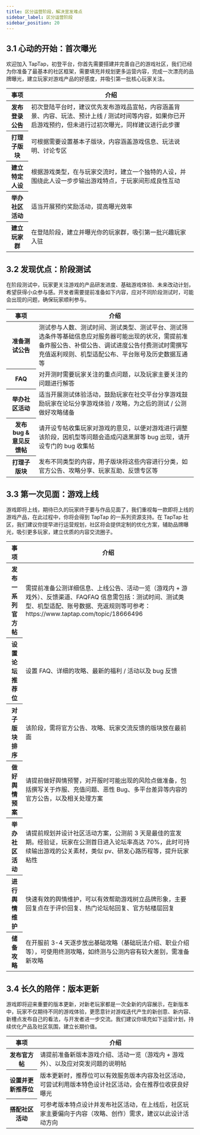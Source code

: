 ```yaml
---
title: 区分运营阶段，解决宣发难点
sidebar_label: 区分运营阶段
sidebar_position: 20
---
```


## 3.1 心动的开始：首次曝光

欢迎加入 TapTap，初登平台，你首先需要搭建并完善自己的游戏社区，我们已经为你准备了最基本的社区框架，需要填充并规划更多运营内容，完成一次漂亮的品牌曝光，建立玩家对游戏产品的好感度，并吸引第一批核心玩家关注。

<table>
  <thead>
    <tr>
        <th>事项</th>
        <th>介绍</th>
    </tr>
  </thead>
  <tbody>
    <tr>
        <th style={{whiteSpace: "nowrap", textAlign: "start"}}>发布登录公告</th>
        <td>初次登陆平台时，建议优先发布游戏品宣帖，内容涵盖背景、内容、玩法、预计上线 / 测试时间等内容，如果你已开启游戏预约，但未进行过初次曝光，同样建议进行此步骤</td>
    </tr>
    <tr>
        <th style={{whiteSpace: "nowrap", textAlign: "start"}}>打理子版块</th>
        <td>可根据需要设置基本子版块，内容涵盖游戏信息、玩法说明、讨论专区</td>
    </tr>
    <tr>
        <th style={{whiteSpace: "nowrap", textAlign: "start"}}>建立特定人设</th>
        <td>根据游戏类型，在与玩家交流时，建立一个独特的人设，并围绕此人设一步步输出游戏特点，于玩家间形成良性互动</td>
    </tr>
    <tr>
        <th style={{whiteSpace: "nowrap", textAlign: "start"}}>举办社区活动</th>
        <td>适当开展预约奖励活动，提高曝光效率</td>
    </tr>
    <tr>
        <th style={{whiteSpace: "nowrap", textAlign: "start"}}>建立玩家群</th>
        <td>在登陆阶段，建立并曝光你的玩家群，吸引第一批兴趣玩家入驻</td>
    </tr>
  </tbody>
</table>

## 3.2 发现优点：阶段测试

在阶段测试中，玩家更关注游戏的产品研发进度、基础游戏体验、未来改动计划，希望获得小众参与感。开发者需要提前准备如下内容，应对不同阶段测试时，可能会出现的问题，确保玩家顺利参与。

<table>
  <thead>
    <tr>
        <th>事项</th>
        <th>介绍</th>
    </tr>
  </thead>
  <tbody>
    <tr>
        <th style={{whiteSpace: "nowrap", textAlign: "start"}}>准备测试公告</th>
        <td>测试参与人数、测试时间、测试类型、测试平台、测试筛选条件等基础信息应对服务器可能出现的状况，需提前准备炸服公告、补偿公告、调试进度公告付费测试时需撰写充值返利规则、机型适配公布、平台账号及历史数据互通等</td>
    </tr>
    <tr>
        <th style={{whiteSpace: "nowrap", textAlign: "start"}}>FAQ</th>
        <td>对开测时需要玩家关注的重点问题，以及玩家主要关注的问题进行解答</td>
    </tr>
    <tr>
        <th style={{whiteSpace: "nowrap", textAlign: "start"}}>举办社区活动</th>
        <td>适当开展测试体验活动，鼓励玩家在社交平台分享游戏鼓励玩家在论坛分享游戏体验 / 攻略，为之后的测试 / 公测做好攻略储备</td>
    </tr>
    <tr>
        <th style={{whiteSpace: "nowrap", textAlign: "start"}}>发布 bug & 意见反馈帖</th>
        <td>请开设专帖收集玩家对游戏的意见，以便对游戏进行调整该阶段，因机型等问题会造成闪退黑屏等 bug 出现，请开设专门的 bug 收集帖</td>
    </tr>
    <tr>
        <th style={{whiteSpace: "nowrap", textAlign: "start"}}>打理子版块</th>
        <td>发布不同类型的内容，用子版块将这些内容进行分类，如官方公告、攻略分享、玩家互助、反馈专区等</td>
    </tr>
  </tbody>
</table>

## 3.3 第一次见面：游戏上线

游戏即将上线，期待已久的玩家终于要与作品见面了，我们重视每一款即将上线的游戏产品，在此过程中，你将会得到 TapTap 的一系列资源支持。在 TapTap 社区，我们建议你提早进行运营规划，社区将会提供定制的优化方案，辅助品牌曝光，吸引更多玩家，建立优质的内容交流圈子。

<table>
  <thead>
    <tr>
        <th>事项</th>
        <th>介绍</th>
    </tr>
  </thead>
  <tbody>
    <tr>
        <th style={{whiteSpace: "nowrap", textAlign: "start"}}>发布一系列官方帖</th>
        <td>需提前准备公测详细信息、上线公告、活动一览（游戏内 + 游戏外）、反馈渠道、FAQFAQ 信息需包括：测试时间、测试类型、机型适配、账号数据、充返规则等可参考：https://www.taptap.com/topic/18666496</td>
    </tr>
    <tr>
        <th style={{whiteSpace: "nowrap", textAlign: "start"}}>设置论坛推荐位</th>
        <td>设置 FAQ、详细的攻略、最新的福利 / 活动以及 bug 反馈</td>
    </tr>
    <tr>
        <th style={{whiteSpace: "nowrap", textAlign: "start"}}>对子版块排序</th>
        <td>该阶段，需将官方公告、攻略、玩家交流反馈的版块放在最前面</td>
    </tr>
    <tr>
        <th style={{whiteSpace: "nowrap", textAlign: "start"}}>做好舆情预案</th>
        <td>请提前做好舆情预警，对开服时可能出现的风险点做准备，包括撰写关于炸服、充值问题、恶性 Bug、多平台差异等内容的官方公告，以及相关处理方案</td>
    </tr>
    <tr>
        <th style={{whiteSpace: "nowrap", textAlign: "start"}}>举办社区活动</th>
        <td>请提前规划并设计社区活动方案，公测前 3 天是最佳的宣发期。经验证，玩家在公测首日进入论坛率高达 70%，此时可持续输出游戏的公关素材，类似 pv、研发心路历程等，提升玩家粘性</td>
    </tr>
    <tr>
        <th style={{whiteSpace: "nowrap", textAlign: "start"}}>进行舆情维护</th>
        <td>快速有效的舆情维护，可以有效帮助游戏树立品牌形象，主要回复点在于评价回复、热门论坛帖回复、官方帖楼层回复</td>
    </tr>
    <tr>
        <th style={{whiteSpace: "nowrap", textAlign: "start"}}>储备攻略</th>
        <td>在开服前 3-4 天逐步放出基础攻略（基础玩法介绍、职业介绍等），可使用终测攻略，如终测与公测内容有较大差别，需准备新攻略</td>
    </tr>
  </tbody>
</table>

## 3.4 长久的陪伴：版本更新

游戏即将迎来重要的版本更新，对新老玩家都是一次全新的内容展示，在新版本中，玩家不仅期待不同的游戏体验，更愿意针对游戏迭代产生的新创意、新内容、新槽点发布自己的看法，与开发者进一步交流。我们建议你填充如下运营计划，持续优化产品及社区氛围，建立长期价值。

<table>
  <thead>
    <tr>
        <th>事项</th>
        <th>介绍</th>
    </tr>
  </thead>
  <tbody>
    <tr>
        <th style={{whiteSpace: "nowrap", textAlign: "start"}}>发布官方帖</th>
        <td>请提前准备新版本游戏介绍、活动一览（游戏内 + 游戏外）、以及应对突发问题的说明帖</td>
    </tr>
    <tr>
        <th style={{whiteSpace: "nowrap", textAlign: "start"}}>设置并更新推荐位</th>
        <td>版本更新时，推荐位可以有效服务版本内容及社区活动，可尝试利用版本特色设计社区活动，会在推荐位收获良好曝光</td>
    </tr>
    <tr>
        <th style={{whiteSpace: "nowrap", textAlign: "start"}}>搭配社区活动</th>
        <td>可参考版本特点设计并发布社区活动，在上线后，社区玩家主要偏向于内容（攻略、创作）需求，建议以此设计活动方向</td>
    </tr>
  </tbody>
</table>